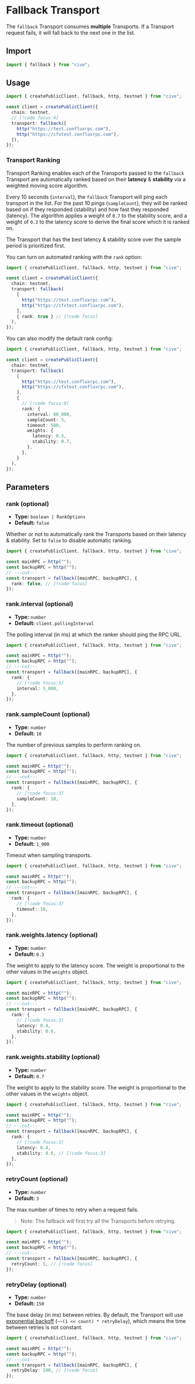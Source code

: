 # Fallback Transport

The `fallback` Transport consumes **multiple** Transports. If a Transport request fails, it will fall back to the next one in the list.

## Import

```ts twoslash
import { fallback } from "cive";
```

## Usage

```ts twoslash
import { createPublicClient, fallback, http, testnet } from "cive";

const client = createPublicClient({
  chain: testnet,
  // [!code focus:4]
  transport: fallback([
    http("https://test.confluxrpc.com"),
    http("https://cfxtest.confluxrpc.com"),
  ]),
});
```

### Transport Ranking

Transport Ranking enables each of the Transports passed to the `fallback` Transport are automatically ranked based on their **latency** & **stability** via a weighted moving score algorithm.

Every 10 seconds (`interval`), the `fallback` Transport will ping each transport in the list. For the past 10 pings (`sampleCount`), they will be ranked based on if they responded (stability) and how fast they responded (latency). The algorithm applies a weight of `0.7` to the stability score, and a weight of `0.3` to the latency score to derive the final score which it is ranked on.

The Transport that has the best latency & stability score over the sample period is prioritized first.

You can turn on automated ranking with the `rank` option:

```ts twoslash
import { createPublicClient, fallback, http, testnet } from "cive";

const client = createPublicClient({
  chain: testnet,
  transport: fallback(
    [
      http("https://test.confluxrpc.com"),
      http("https://cfxtest.confluxrpc.com"),
    ],
    { rank: true } // [!code focus]
  ),
});
```

You can also modify the default rank config:

```ts twoslash
import { createPublicClient, fallback, http, testnet } from "cive";

const client = createPublicClient({
  chain: testnet,
  transport: fallback(
    [
      http("https://test.confluxrpc.com"),
      http("https://cfxtest.confluxrpc.com"),
    ],
    {
      // [!code focus:9]
      rank: {
        interval: 60_000,
        sampleCount: 5,
        timeout: 500,
        weights: {
          latency: 0.3,
          stability: 0.7,
        },
      },
    }
  ),
});
```

## Parameters

### rank (optional)

- **Type:** `boolean | RankOptions`
- **Default:** `false`

Whether or not to automatically rank the Transports based on their latency & stability. Set to `false` to disable automatic ranking.

```ts twoslash
import { createPublicClient, fallback, http, testnet } from "cive";

const mainRPC = http("");
const backupRPC = http("");
// ---cut---
const transport = fallback([mainRPC, backupRPC], {
  rank: false, // [!code focus]
});
```

### rank.interval (optional)

- **Type:** `number`
- **Default:** `client.pollingInterval`

The polling interval (in ms) at which the ranker should ping the RPC URL.

```ts twoslash
import { createPublicClient, fallback, http, testnet } from "cive";

const mainRPC = http("");
const backupRPC = http("");
// ---cut---
const transport = fallback([mainRPC, backupRPC], {
  rank: {
    // [!code focus:3]
    interval: 5_000,
  },
});
```

### rank.sampleCount (optional)

- **Type:** `number`
- **Default:** `10`

The number of previous samples to perform ranking on.

```ts twoslash
import { createPublicClient, fallback, http, testnet } from "cive";

const mainRPC = http("");
const backupRPC = http("");
// ---cut---
const transport = fallback([mainRPC, backupRPC], {
  rank: {
    // [!code focus:3]
    sampleCount: 10,
  },
});
```

### rank.timeout (optional)

- **Type:** `number`
- **Default:** `1_000`

Timeout when sampling transports.

```ts twoslash
import { createPublicClient, fallback, http, testnet } from "cive";

const mainRPC = http("");
const backupRPC = http("");
// ---cut---
const transport = fallback([mainRPC, backupRPC], {
  rank: {
    // [!code focus:3]
    timeout: 10,
  },
});
```

### rank.weights.latency (optional)

- **Type:** `number`
- **Default:** `0.3`

The weight to apply to the latency score. The weight is proportional to the other values in the `weights` object.

```ts twoslash
import { createPublicClient, fallback, http, testnet } from "cive";

const mainRPC = http("");
const backupRPC = http("");
// ---cut---
const transport = fallback([mainRPC, backupRPC], {
  rank: {
    // [!code focus:3]
    latency: 0.4,
    stability: 0.6,
  },
});
```

### rank.weights.stability (optional)

- **Type:** `number`
- **Default:** `0.7`

The weight to apply to the stability score. The weight is proportional to the other values in the `weights` object.

```ts twoslash
import { createPublicClient, fallback, http, testnet } from "cive";

const mainRPC = http("");
const backupRPC = http("");
// ---cut---
const transport = fallback([mainRPC, backupRPC], {
  rank: {
    // [!code focus:3]
    latency: 0.4,
    stability: 0.6, // [!code focus:3]
  },
});
```

### retryCount (optional)

- **Type:** `number`
- **Default:** `3`

The max number of times to retry when a request fails.

> Note: The fallback will first try all the Transports before retrying.

```ts twoslash
import { createPublicClient, fallback, http, testnet } from "cive";

const mainRPC = http("");
const backupRPC = http("");
// ---cut---
const transport = fallback([mainRPC, backupRPC], {
  retryCount: 5, // [!code focus]
});
```

### retryDelay (optional)

- **Type:** `number`
- **Default:** `150`

The base delay (in ms) between retries. By default, the Transport will use [exponential backoff](https://en.wikipedia.org/wiki/Exponential_backoff) (`~~(1 << count) * retryDelay`), which means the time between retries is not constant.

```ts twoslash
import { createPublicClient, fallback, http, testnet } from "cive";

const mainRPC = http("");
const backupRPC = http("");
// ---cut---
const transport = fallback([mainRPC, backupRPC], {
  retryDelay: 100, // [!code focus]
});
```
